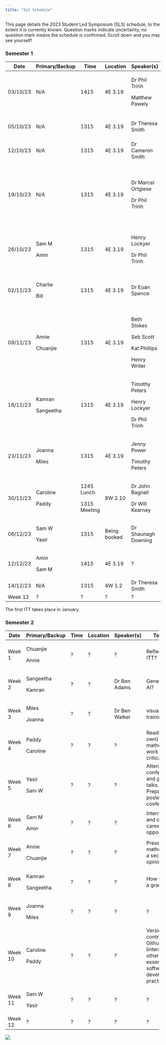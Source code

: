```yaml
---
title: "SLS Schedule"
---
```


This page details the 2023 Student Led Symposium (SLS) schedule, to the extent it is currently known. Question marks indicate uncertainty, no question mark means the schedule is confirmed. Scroll down and you may see yourself!

### Semester 1

+----------+----------------+--------------+--------------+---------------------+----------------------------------------------------------------------------+
| Date     | Primary/Backup | Time         | Location     | Speaker(s)          | Topic(s)                                                                   |
+==========+================+==============+==============+=====================+============================================================================+
| 03/10/23 | N/A            | 1415         | 4E 3.19      | Dr Phil Trinh       | Key dates. Doing a PhD- what to expect, and what to be aware of.           |
|          |                |              |              |                     |                                                                            |
|          |                |              |              | Matthew Pawely      |                                                                            |
+----------+----------------+--------------+--------------+---------------------+----------------------------------------------------------------------------+
| 05/10/23 | N/A            | 1315         | 4E 3.19      | Dr Theresa Smith    | Introduction to interdisciplinary research projects (IRPs).                |
+----------+----------------+--------------+--------------+---------------------+----------------------------------------------------------------------------+
| 12/10/23 | N/A            | 1315         | 4E 3.19      | Dr Cameron Smith    | How to give (and not give) a good talk.                                    |
+----------+----------------+--------------+--------------+---------------------+----------------------------------------------------------------------------+
| 19/10/23 | N/A            | 1315         | 4E 3.19      | Dr Marcel Ortgiese  | Useful software tools. Useful literature research tools.                   |
|          |                |              |              |                     |                                                                            |
|          |                |              |              | Dr Phil Trinh       | Hosting seminars, networking, and asking the right questions               |
+----------+----------------+--------------+--------------+---------------------+----------------------------------------------------------------------------+
| 26/10/23 | Sam M          | 1315         | 4E 3.19      | Henry Lockyer       | All things LaTeX.                                                          |
|          |                |              |              |                     |                                                                            |
|          | Amin           |              |              | Dr Phil Trinh       | How to use your training support fund.                                     |
+----------+----------------+--------------+--------------+---------------------+----------------------------------------------------------------------------+
| 02/11/23 | Charlie        | 1315         | 4E 3.19      | Dr Euan Spence      | Producing mathematical writing that will be read, understood, and enjoyed. |
|          |                |              |              |                     |                                                                            |
|          | Bill           |              |              |                     |                                                                            |
+----------+----------------+--------------+--------------+---------------------+----------------------------------------------------------------------------+
| 09/11/23 | Annie          | 1315         | 4E 3.19      | Beth Stokes         | Outreach, Maths Communication, and Behind the Research.                    |
|          |                |              |              |                     |                                                                            |
|          | Chuanjie       |              |              | Seb Scott           |                                                                            |
|          |                |              |              |                     |                                                                            |
|          |                |              |              | Kat Phillips        |                                                                            |
|          |                |              |              |                     |                                                                            |
|          |                |              |              | Henry Writer        |                                                                            |
+----------+----------------+--------------+--------------+---------------------+----------------------------------------------------------------------------+
| 16/11/23 | Kamran         | 1315         | 4E 3.19      | Timothy Peters      | Nimbus and getting the HPC working.                                        |
|          |                |              |              |                     |                                                                            |
|          | Sangeetha      |              |              | Henry Lockyer       |                                                                            |
|          |                |              |              |                     |                                                                            |
|          |                |              |              | Dr Phil Trinh       |                                                                            |
+----------+----------------+--------------+--------------+---------------------+----------------------------------------------------------------------------+
| 23/11/23 | Joanna         | 1315         | 4E 3.19      | Jenny Power         | What to do during an ITT.                                                  |
|          |                |              |              |                     |                                                                            |
|          | Miles          |              |              | Timothy Peters      |                                                                            |
+----------+----------------+--------------+--------------+---------------------+----------------------------------------------------------------------------+
| 30/11/23 | Caroline       | 1245 Lunch   | 8W 2.10      | Dr John Bagnall     | ITT preparation with Wessex Water.                                         |
|          |                |              |              |                     |                                                                            |
|          | Paddy          | 1315 Meeting |              | Dr Will Kearney     |                                                                            |
+----------+----------------+--------------+--------------+---------------------+----------------------------------------------------------------------------+
| 06/12/23 | Sam W          | 1315         | Being booked | Dr Shaunagh Downing | ITT preparation with CameraForensics.                                      |
|          |                |              |              |                     |                                                                            |
|          | Yasir          |              |              |                     |                                                                            |
+----------+----------------+--------------+--------------+---------------------+----------------------------------------------------------------------------+
| 12/12/23 | Amin           | 1415         | 4E 3.19      | ?                   | ITT journal club.                                                          |
|          |                |              |              |                     |                                                                            |
|          | Sam M          |              |              |                     |                                                                            |
+----------+----------------+--------------+--------------+---------------------+----------------------------------------------------------------------------+
| 14/12/23 | N/A            | 1315         | 4W 1.2       | Dr Theresa Smith    | IRP presentations.                                                         |
+----------+----------------+--------------+--------------+---------------------+----------------------------------------------------------------------------+
| Week 12  | ?              | ?            | ?            | ?                   | ?                                                                          |
+----------+----------------+--------------+--------------+---------------------+----------------------------------------------------------------------------+

The first ITT takes place in January.

### Semester 2

+---------+----------------+------+----------+---------------+-------------------------------------------------------------------------------------------+
| Date    | Primary/Backup | Time | Location | Speaker(s)    | Topic(s)                                                                                  |
+=========+================+======+==========+===============+===========================================================================================+
| Week 1  | Chuanjie       | ?    | ?        | ?             | Reflecting on ITT?                                                                        |
|         |                |      |          |               |                                                                                           |
|         | Annie          |      |          |               |                                                                                           |
+---------+----------------+------+----------+---------------+-------------------------------------------------------------------------------------------+
| Week 2  | Sangeetha      | ?    | ?        | Dr Ben Adams  | Generative AI?                                                                            |
|         |                |      |          |               |                                                                                           |
|         | Kamran         |      |          |               |                                                                                           |
+---------+----------------+------+----------+---------------+-------------------------------------------------------------------------------------------+
| Week 3  | Miles          | ?    | ?        | Dr Ben Walker | visualPDE training.                                                                       |
|         |                |      |          |               |                                                                                           |
|         | Joanna         |      |          |               |                                                                                           |
+---------+----------------+------+----------+---------------+-------------------------------------------------------------------------------------------+
| Week 4  | Paddy          | ?    | ?        | ?             | Reading (your own) mathematical work critically?                                          |
|         |                |      |          |               |                                                                                           |
|         | Caroline       |      |          |               |                                                                                           |
+---------+----------------+------+----------+---------------+-------------------------------------------------------------------------------------------+
| Week 5  | Yasir          | ?    | ?        | ?             | Attending conferences and giving talks. Preparing a poster for a conference?              |
|         |                |      |          |               |                                                                                           |
|         | Sam W          |      |          |               |                                                                                           |
+---------+----------------+------+----------+---------------+-------------------------------------------------------------------------------------------+
| Week 6  | Sam M          | ?    | ?        | ?             | Internships and other career opportunities?                                               |
|         |                |      |          |               |                                                                                           |
|         | Amin           |      |          |               |                                                                                           |
+---------+----------------+------+----------+---------------+-------------------------------------------------------------------------------------------+
| Week 7  | Annie          | ?    | ?        | ?             | Presenting mathematics, a second opinion?                                                 |
|         |                |      |          |               |                                                                                           |
|         | Chuanjie       |      |          |               |                                                                                           |
+---------+----------------+------+----------+---------------+-------------------------------------------------------------------------------------------+
| Week 8  | Kamran         | ?    | ?        | ?             | How to write a grant?                                                                     |
|         |                |      |          |               |                                                                                           |
|         | Sangeetha      |      |          |               |                                                                                           |
+---------+----------------+------+----------+---------------+-------------------------------------------------------------------------------------------+
| Week 9  | Joanna         | ?    | ?        | ?             | ?                                                                                         |
|         |                |      |          |               |                                                                                           |
|         | Miles          |      |          |               |                                                                                           |
+---------+----------------+------+----------+---------------+-------------------------------------------------------------------------------------------+
| Week 10 | Caroline       | ?    | ?        | ?             | Version control with Github, linters, and other essential software development practices? |
|         |                |      |          |               |                                                                                           |
|         | Paddy          |      |          |               |                                                                                           |
+---------+----------------+------+----------+---------------+-------------------------------------------------------------------------------------------+
| Week 11 | Sam W          | ?    | ?        | ?             | ?                                                                                         |
|         |                |      |          |               |                                                                                           |
|         | Yasir          |      |          |               |                                                                                           |
+---------+----------------+------+----------+---------------+-------------------------------------------------------------------------------------------+
| Week 12 | ?              | ?    | ?        | ?             | ?                                                                                         |
+---------+----------------+------+----------+---------------+-------------------------------------------------------------------------------------------+

![](cohort10.jpeg){fig-align="center"}
